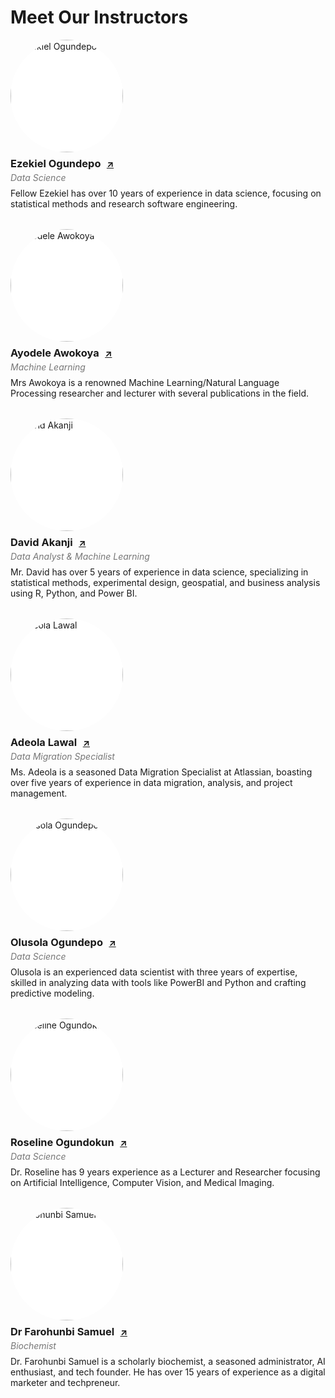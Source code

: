 # Meet Our Instructors

<!-- Instructor 1 -->
<div style="margin-bottom:2rem;">
  <img 
       src="images/ezekiel.png" 
       alt="Ezekiel Ogundepo" 
       style="
         width: 180px;
         aspect-ratio: 1 / 1;
         border-radius: 50%;
         object-fit: contain;
         background-color: #fff;
       "
  />
  <h3 style="margin: 0.5rem 0 0.25rem;">
    Ezekiel Ogundepo
    <a href="https://www.linkedin.com/in/gbganalyst" 
       target="_blank" 
       style="font-size:0.9rem; margin-left:0.35rem;">&#x2197;</a>
  </h3>
  <em style="color: #777;">Data Science</em>
  <p style="margin-top:0.5rem;">
    Fellow Ezekiel has over 10 years of experience in data science, 
    focusing on statistical methods and research software engineering.
  </p>
</div>

<!-- Instructor 2 -->
<div style="margin-bottom:2rem;">
  <img 
       src="images/ayodele.jpg" 
       alt="Ayodele Awokoya" 
       style="
         width: 180px;
         aspect-ratio: 1 / 1;
         border-radius: 50%;
         object-fit: contain;
         background-color: #fff;
       "
  />
  <h3 style="margin: 0.5rem 0 0.25rem;">
    Ayodele Awokoya
    <a href="https://www.linkedin.com/in/ayodeleawokoya/" 
       target="_blank" 
       style="font-size:0.9rem; margin-left:0.35rem;">&#x2197;</a>
  </h3>
  <em style="color: #777;">Machine Learning</em>
  <p style="margin-top:0.5rem;">
    Mrs Awokoya is a renowned Machine Learning/Natural Language Processing researcher and 
    lecturer with several publications in the field.
  </p>
</div>

<!-- Instructor 3 -->
<div style="margin-bottom:2rem;">
  <img 
       src="images/david.jpg" 
       alt="David Akanji" 
       style="
         width: 180px;
         aspect-ratio: 1 / 1;
         border-radius: 50%;
         object-fit: contain;
         background-color: #fff;
       "
  />
  <h3 style="margin: 0.5rem 0 0.25rem;">
    David Akanji
    <a href="https://www.linkedin.com/in/davidakanjii" 
       target="_blank" 
       style="font-size:0.9rem; margin-left:0.35rem;">&#x2197;</a>
  </h3>
  <em style="color: #777;">Data Analyst &amp; Machine Learning</em>
  <p style="margin-top:0.5rem;">
    Mr. David has over 5 years of experience in data science, specializing in 
    statistical methods, experimental design, geospatial, and business analysis 
    using R, Python, and Power BI.
  </p>
</div>

<!-- Instructor 4 -->
<div style="margin-bottom:2rem;">
  <img 
       src="images/adeola.jpg" 
       alt="Adeola Lawal" 
       style="
         width: 180px;
         aspect-ratio: 1 / 1;
         border-radius: 50%;
         object-fit: contain;
         background-color: #fff;
       "
  />
  <h3 style="margin: 0.5rem 0 0.25rem;">
    Adeola Lawal
    <a href="https://www.linkedin.com/in/adeola-lawal/" 
       target="_blank" 
       style="font-size:0.9rem; margin-left:0.35rem;">&#x2197;</a>
  </h3>
  <em style="color: #777;">Data Migration Specialist</em>
  <p style="margin-top:0.5rem;">
    Ms. Adeola is a seasoned Data Migration Specialist at Atlassian, boasting over five 
    years of experience in data migration, analysis, and project management.
  </p>
</div>

<!-- Instructor 5 -->
<div style="margin-bottom:2rem;">
  <img 
       src="images/sola.jpg" 
       alt="Olusola Ogundepo" 
       style="
         width: 180px;
         aspect-ratio: 1 / 1;
         border-radius: 50%;
         object-fit: contain;
         background-color: #fff;
       "
  />
  <h3 style="margin: 0.5rem 0 0.25rem;">
    Olusola Ogundepo
    <a href="https://www.linkedin.com/in/comsavvy" 
       target="_blank" 
       style="font-size:0.9rem; margin-left:0.35rem;">&#x2197;</a>
  </h3>
  <em style="color: #777;">Data Science</em>
  <p style="margin-top:0.5rem;">
    Olusola is an experienced data scientist with three years of expertise, 
    skilled in analyzing data with tools like PowerBI and Python and crafting predictive modeling.
  </p>
</div>

<!-- Instructor 6 -->
<div style="margin-bottom:2rem;">
  <img 
       src="images/roseline.jpg" 
       alt="Roseline Ogundokun" 
       style="
         width: 180px;
         aspect-ratio: 1 / 1;
         border-radius: 50%;
         object-fit: contain;
         background-color: #fff;
       "
  />
  <h3 style="margin: 0.5rem 0 0.25rem;">
    Roseline Ogundokun
    <a href="https://www.linkedin.com/in/roseline-ogundokun-ph-d-67ab83121" 
       target="_blank" 
       style="font-size:0.9rem; margin-left:0.35rem;">&#x2197;</a>
  </h3>
  <em style="color: #777;">Data Science</em>
  <p style="margin-top:0.5rem;">
    Dr. Roseline has 9 years experience as a Lecturer and Researcher focusing on 
    Artificial Intelligence, Computer Vision, and Medical Imaging.
  </p>
</div>

<!-- Instructor 7 -->
<div style="margin-bottom:2rem;">
  <img 
       src="images/sam1.jpg" 
       alt="Farohunbi Samuel" 
       style="
         width: 180px;
         aspect-ratio: 1 / 1;
         border-radius: 50%;
         object-fit: contain;
         background-color: #fff;
       "
  />
  <h3 style="margin: 0.5rem 0 0.25rem;">
    Dr Farohunbi Samuel
    <a href="https://www.linkedin.com/in/samuel-farohunbi/" 
       target="_blank" 
       style="font-size:0.9rem; margin-left:0.35rem;">&#x2197;</a>
  </h3>
  <em style="color: #777;">Biochemist</em>
  <p style="margin-top:0.5rem;">
    Dr. Farohunbi Samuel is a scholarly biochemist, a seasoned administrator, 
    AI enthusiast, and tech founder. He has over 15 years of experience 
    as a digital marketer and techpreneur.
  </p>
</div>
